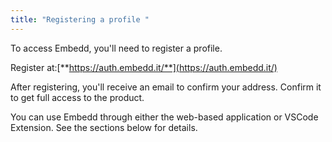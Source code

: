```yaml
---
title: "Registering a profile "
---
```


To access Embedd, you'll need to register a profile.

Register at:[**https://auth.embedd.it/**](https://auth.embedd.it/)

After registering, you'll receive an email to confirm your address. Confirm it to get full access to the product.

You can use Embedd through either the web-based application or VSCode Extension. See the sections below for details.

<CardGroup cols="2">
  <Card title="VS - code extention" icon="code" color="black" href="pages/vs-code" />

  <Card title="Web application" icon="globe" color="black" href="pages/webapp" />
</CardGroup>